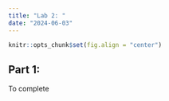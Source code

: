 ```yaml
---
title: "Lab 2: "
date: "2024-06-03"
---
```


```r
knitr::opts_chunk$set(fig.align = "center")
```

## Part 1: 

To complete
